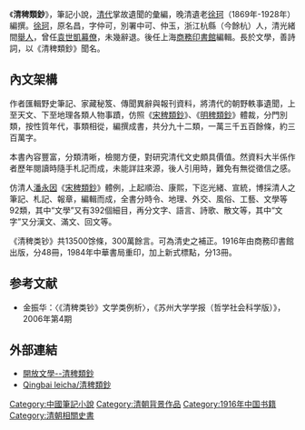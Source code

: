 《'''清稗類鈔'''》，筆記小說，[[清代|清代]]掌故遺聞的彙編，晚清遺老[[徐珂|徐珂]]（1869年-1928年）編撰。[[徐珂|徐珂]]，原名昌，字仲可，別署中可、仲玉，浙江杭縣（今餘杭）人，清光緒間[[舉人|舉人]]，曾任[[袁世凱|袁世凱]][[幕僚部門|幕僚]]，未幾辭退。後任上海[[商務印書館|商務印書館]]編輯。長於文學，善詩詞，以《清稗類鈔》聞名。

==內文架構==
作者匯輯野史筆記、家藏秘笈、傳聞異辭與報刊資料，將清代的朝野軼事遺聞，上至天文、下至地理各類人物事蹟，仿照《[[宋稗類鈔|宋稗類鈔]]》、《[[明稗類鈔|明稗類鈔]]》體裁，分門別類，按性質年代，事類相從，編撰成書，共分九十二類，一萬三千五百餘條，約三百萬字。

本書內容豐富，分類清晰，檢閱方便，對研究清代文史頗具價值。然資料大半係作者歷年閱讀時隨手札記而成，未能詳註來源，後人引用時，難免有無從徵信之感。

仿清人[[潘永因|潘永因]]《[[宋稗類鈔|宋稗類鈔]]》體例，上起順治、康熙，下迄光緒、宣統，博採清人之筆記、札記、報章，編輯而成，全書分時令、地理、外交、風俗、工藝、文學等92類，其中“文學”又有392個細目，再分文字、語言、詩歌、散文等，其中“文字”又分漢文、滿文、回文等。

《清稗类钞》共13500馀條，300萬餘言。可為清史之補正。1916年由商務印書館出版，分48冊，1984年中華書局重印，加上新式標點，分13冊。

== 参考文献 ==
{{Reflist}}
{{refbegin}}
* 金振华：〈《清稗类钞》文学类例析〉，《苏州大学学报（哲学社会科学版）》，2006年第4期
{{refend}}

{{Wikisource|清稗類鈔}}
==外部連結==
*[https://web.archive.org/web/20100105145001/http://open-lit.com/bookindex.php?gbid=322 開放文學--清稗類鈔]
*[https://web.archive.org/web/20111230044843/http://www.chinaknowledge.de/Literature/Science/qingbaileichao.html Qingbai leicha/清稗類鈔]

[[Category:中國筆記小說|Category:中國筆記小說]]
[[Category:清朝背景作品|Category:清朝背景作品]]
[[Category:1916年中国书籍|Category:1916年中国书籍]]
[[Category:清朝相關史書|Category:清朝相關史書]]